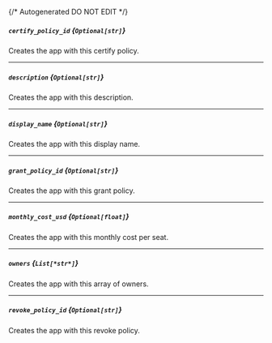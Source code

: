 {/* Autogenerated DO NOT EDIT  */}
##### `certify_policy_id` *{`Optional[str]`}*
Creates the app with this certify policy.

---
##### `description` *{`Optional[str]`}*
Creates the app with this description.

---
##### `display_name` *{`Optional[str]`}*
Creates the app with this display name.

---
##### `grant_policy_id` *{`Optional[str]`}*
Creates the app with this grant policy.

---
##### `monthly_cost_usd` *{`Optional[float]`}*
Creates the app with this monthly cost per seat.

---
##### `owners` *{`List[*str*]`}*
Creates the app with this array of owners.

---
##### `revoke_policy_id` *{`Optional[str]`}*
Creates the app with this revoke policy.

